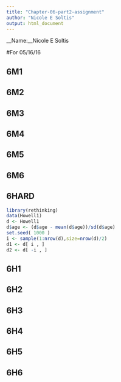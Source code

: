 ```yaml
---
title: "Chapter-06-part2-assignment"
author: "Nicole E Soltis"
output: html_document
---
```


__Name:__Nicole E Soltis

#For 05/16/16

## 6M1

## 6M2

## 6M3

## 6M4

## 6M5

## 6M6

## 6HARD

```r
library(rethinking)
data(Howell1)
d <- Howell1
d$age <- (d$age - mean(d$age))/sd(d$age)
set.seed( 1000 )
i <- sample(1:nrow(d),size=nrow(d)/2)
d1 <- d[ i , ]
d2 <- d[ -i , ]
```

## 6H1

## 6H2

## 6H3

## 6H4

## 6H5

## 6H6